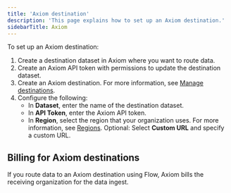 ```yaml
---
title: 'Axiom destination'
description: 'This page explains how to set up an Axiom destination.'
sidebarTitle: Axiom
---
```


To set up an Axiom destination:

1. Create a destination dataset in Axiom where you want to route data.
2. Create an Axiom API token with permissions to update the destination dataset.
3. Create an Axiom destination. For more information, see [Manage destinations](/process-data/destinations/manage-destinations.mdx).
4. Configure the following:
    - In **Dataset**, enter the name of the destination dataset.
    - In **API Token**, enter the Axiom API token.
    - In **Region**, select the region that your organization uses. For more information, see [Regions](/reference/regions). Optional: Select **Custom URL** and specify a custom URL.

## Billing for Axiom destinations

If you route data to an Axiom destination using Flow, Axiom bills the receiving organization for the data ingest.